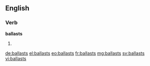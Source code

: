 ==English==

===Verb===
'''ballasts'''

# {{en-third-person singular of|ballast}}

[[de:ballasts]]
[[el:ballasts]]
[[eo:ballasts]]
[[fr:ballasts]]
[[mg:ballasts]]
[[sv:ballasts]]
[[vi:ballasts]]